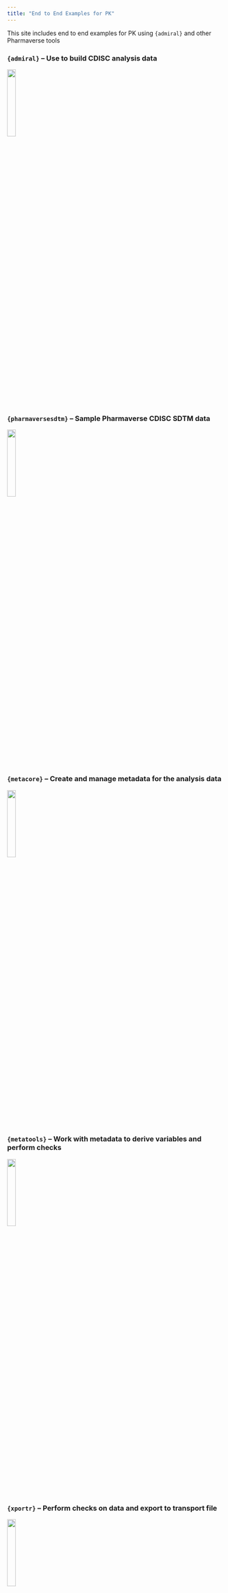 ```yaml
---
title: "End to End Examples for PK"
---
```


This site includes end to end examples for PK using `{admiral}` and other Pharmaverse tools

### `{admiral}` -- Use to build CDISC analysis data

[![](images/admiral.png){width="20%"}](https://pharmaverse.github.io/admiral/cran-release/){target="_blank"}

### `{pharmaversesdtm}` -- Sample Pharmaverse CDISC SDTM data

[![](images/pharmaversesdtm.png){width="20%"}](https://pharmaverse.github.io/pharmaversesdtm/cran-release/){target="_blank"}

### `{metacore}` -- Create and manage metadata for the analysis data

[![](images/metacore.png){width="20%"}](https://atorus-research.github.io/metacore/){target="_blank"}

### `{metatools}` -- Work with metadata to derive variables and perform checks

[![](images/metatools.png){width="20%"}](https://pharmaverse.github.io/metatools/){target="_blank"}

### `{xportr}` -- Perform checks on data and export to transport file

[![](images/xportr.png){width="20%"}](https://atorus-research.github.io/xportr/){target="_blank"}
